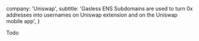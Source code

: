   company: 'Uniswap',
  subtitle: 'Gasless ENS Subdomains are used to turn 0x addresses into usernames on Uniswap extension and on the Uniswap mobile app',
}

Todo
